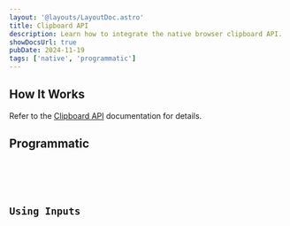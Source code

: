 ```yaml
---
layout: '@layouts/LayoutDoc.astro'
title: Clipboard API
description: Learn how to integrate the native browser clipboard API.
showDocsUrl: true
pubDate: 2024-11-19
tags: ['native', 'programmatic']
---
```



## How It Works

Refer to the [Clipboard API](https://developer.mozilla.org/en-US/docs/Web/API/Clipboard_API) documentation for details.

## Programmatic

<Preview client:visible>
	<Fragment slot="preview">
		<Example />
	</Fragment>
	<Fragment slot="code">
		<Code code={ExampleRaw} lang="astro" />
	</Fragment>
</Preview>

## Using Inputs

<Preview client:visible>
	<Fragment slot="preview">
		<ExampleInput />
	</Fragment>
	<Fragment slot="code">
		<Code code={ExampleInputRaw} lang="astro" />
	</Fragment>
</Preview>
